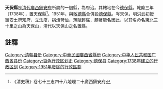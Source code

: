 '''天保縣'''是[[清代|清代]][[廣西|廣西]][[鎮安府|鎮安府]]所屬的一個縣，為府治。其轄地在今[[德保縣|德保縣]]。乾隆三年（1738年），置天保縣<ref>《清史稿》卷七十三志四十八地理二十廣西鎮安府</ref>。1951年，與[[敬德縣|敬德縣]]合併設[[德保縣|德保縣]]。岑天保，明洪武初授鎮安土府知府，立法度，捐煩苛恤，薄賦輕徭，頗著能名因此，以其名命名東北三十里之山為天保山，清代以天保山之名置縣。

==註釋==
{{Reflist}}

{{中華民國廣西省行政區劃}}
{{广西行政区划小作品}}

[[Category:清朝县份|Category:清朝县份]]
[[Category:中華民國廣西省縣份|Category:中華民國廣西省縣份]]
[[Category:中华人民共和国广西省县份|Category:中华人民共和国广西省县份]]
[[Category:百色行政区划史|Category:百色行政区划史]]
[[Category:德保县|Category:德保县]]
[[Category:1738年建立的行政区划|Category:1738年建立的行政区划]]
[[Category:1951年廢除的行政區劃|Category:1951年廢除的行政區劃]]